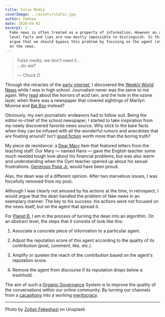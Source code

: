 ```yaml
---
title: False Media
coverImage: ../assets/static.jpg
author: Yeehaa
date: 2020-04-02
excerpt: | 
  Fake news is often treated as a property of information. However on a content
  level facts and lies are now mostly impossible to distinguish. In this post, I
  argue that we should bypass this problem by focusing on the agent rather than
  on the news.
---
```


> False media, we don't need it&hellip;  
>	&hellip;do we?
>
> &mdash; Chuck D

Through the miracles of the [early
internet](https://www.youtube.com/watch?v=2LzyRcLJdlg), I discovered the [Weekly
World News](https://en.wikipedia.org/wiki/Weekly_World_News) while I was in high
school.  Journalism never was the same to me again. Why
[read](https://www.mentalfloss.com/article/49985/where-are-they-now-8-things-terrified-us-90s)
about the horrors of acid rain, and the hole in the ozone layer, when there was
a newspaper that covered sightings of Marilyn Monroe and [Bat
Boy](https://www.vice.com/en_us/article/8gdkwv/an-interview-with-the-creator-of-bat-boy-987)
instead?

Obviously, my own journalistic endeavors had to follow suit. Being the 
editor-in-chief of the school newspaper, I started to take inspiration from my
newly discovered favorite news source. Why stick to the bare facts when they can
be infused with all the wonderful rumors and anecdotes that are floating
around? Isn't [good fiction](https://en.wikisource.org/wiki/Page%3ADead_Souls_-_A_Poem_by_Nikolay_Gogol_-_vol1.djvu/165) worth more than the boring truth?

My piece de resistance: a [Dear
Mary](https://www.spectator.co.uk/article/dear-mary-your-problems-solved) item
that featured letters from the teaching staff. Our Mary &mdash; named Hans
&mdash; gave the English teacher some much needed tough love about his financial
problems, but was also warm and understanding when the Gym teacher opened up
about his sexual frustrations. [Generoso Pope
Jr.](https://en.wikipedia.org/wiki/Generoso_Pope_Jr.) would have been proud.

Alas, the dean was of a different opinion. After two marvelous issues, I was
forcefully removed from my post. 

Although I was clearly not amused by his actions at the time, in retrospect, I
would argue that the dean handled the problem of fake news in an exemplary
manner. The key to his success: his actions were not focused on the news itself,
but on the agent that spread it.

For [Planet B](https://planet-b.eu/), I am in the process of turning the dean
into an algorithm. On an abstract level, the steps that it consists of look
like this:


1. Associate a concrete piece of information to a particular agent.

2. Adjust the reputation score of this agent according to the quality of its
contribution (post, comment, like, etc.).

3. Amplify or quieten the reach of the contribution based on the agent's reputation score.

4. Remove the agent from discourse if its reputation drops below a treshhold.


The aim of such a [Organic
Governance](http://theimpactinstitute.org/Publications/Ulieru%202014%20-%20Organic%20Governance%20Through%20the%20Logic%20of%20Holonic%20Systems.pdf)
System is to improve the quality of the conversations within our online
community. By turning our channels from a
[cacaphony](https://www.urbandictionary.com/define.php?term=cacophony) into a
working
[meritocracy](https://www.urbandictionary.com/define.php?term=meritocracy).

---
Photo by [Zoltan Fekeshazi](https://unsplash.com/@fekeshazizo?utm_source=unsplash&utm_medium=referral&utm_content=creditCopyText)
on Unsplash

